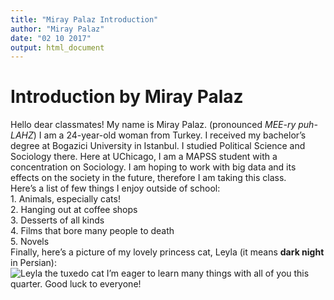 ```yaml
---
title: "Miray Palaz Introduction"
author: "Miray Palaz"
date: "02 10 2017"
output: html_document
---
```

# Introduction by Miray Palaz {#anchor}  
Hello dear classmates! My name is Miray Palaz. (pronounced *MEE-ry puh-LAHZ*) I am a 24-year-old woman from Turkey. I received my bachelor's degree at Bogazici University in Istanbul. I studied Political Science and Sociology there. Here at UChicago, I am a MAPSS student with a concentration on Sociology. I am hoping to work with big data and its effects on the society in the future, therefore I am taking this class.  
Here's a list of few things I enjoy outside of school:  
1. Animals, especially cats!  
2. Hanging out at coffee shops  
3. Desserts of all kinds  
4. Films that bore many people to death  
5. Novels  
Finally, here's a picture of my lovely princess cat, Leyla (it means **dark night** in Persian):  
![Leyla the tuxedo cat](IMG_9315.jpg)  I'm eager to learn many things with all of you this quarter. Good luck to everyone!